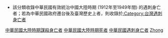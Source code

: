 *該分類收錄中華民國有效統治中國大陸時期 (1912年至1949年間) 的遇刺身亡者；若為中華民國政府遷台後及臺灣歷史上者，則收錄於[[:Category:台灣遇刺身亡者|:Category:台灣遇刺身亡者]]

[[Category:中華民國大陸時期謀殺身亡者|]]
[[Category:中華民國大陸時期死者|]]
[[Category:中華民國遇刺身亡者|]]
[[Category:中國遇刺身亡者|Zhong]]